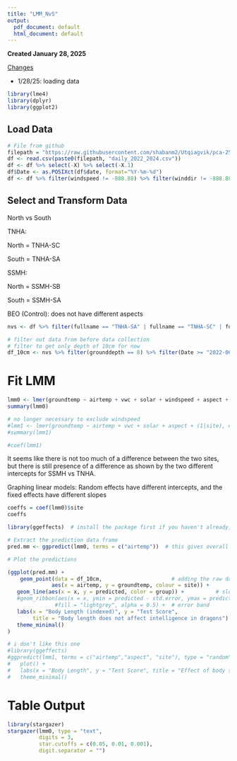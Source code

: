```yaml
---
title: "LMM_NvS"
output:
  pdf_document: default
  html_document: default
---
```


**Created January 28, 2025**

[Changes]{.underline}

-   1/28/25: loading data


```r
library(lme4)
library(dplyr)
library(ggplot2)
```

## Load Data

```r
# File from github
filepath = "https://raw.githubusercontent.com/shabanm2/Utqiagvik/pca-25/Analysis_Ready_Data/"
df <- read.csv(paste0(filepath, "daily_2022_2024.csv"))
df <- df %>% select(-X) %>% select(-X.1)
df$Date <- as.POSIXct(df$date, format="%Y-%m-%d")
df <- df %>% filter(windspeed != -888.88) %>% filter(winddir != -888.88)
```

## Select and Transform Data

North vs South

TNHA:

North = TNHA-SC

South = TNHA-SA

SSMH:

North = SSMH-SB

South = SSMH-SA

BEO (Control): does not have different aspects

```r
nvs <- df %>% filter(fullname == "TNHA-SA" | fullname == "TNHA-SC" | fullname == "SSMH-SB" | fullname == "SSMH-SA") %>% select(-c(winddir, date)) %>% mutate(aspect = case_when(fullname == "TNHA-SC" | fullname == "SSMH-SB" ~ "North", .default = "South")) %>% na.omit() %>% filter(windspeed >= 0)
```


```r
# filter out data from before data collection
# filter to get only depth of 10cm for now
df_10cm <- nvs %>% filter(grounddepth == 8) %>% filter(Date >= "2022-06-19") %>% filter(Date < "2022-09-01")
```


# Fit LMM

```r
lmm0 <- lmer(groundtemp ~ airtemp + vwc + solar + windspeed + aspect + (1|site), data = df_10cm)
summary(lmm0)
```

```r
# no longer necessary to exclude windspeed
#lmm1 <- lmer(groundtemp ~ airtemp + vwc + solar + aspect + (1|site), data = df_10cm)
#summary(lmm1)
```

```r
#coef(lmm1)
```
It seems like there is not too much of a difference between the two sites, but there is still presence of a difference as shown by the two different intercepts for SSMH vs TNHA.

Graphing linear models:
Random effects have different intercepts, and the fixed effects have different slopes

```r
coeffs = coef(lmm0)$site
coeffs
```

```r
library(ggeffects)  # install the package first if you haven't already, then load it

# Extract the prediction data frame
pred.mm <- ggpredict(lmm0, terms = c("airtemp"))  # this gives overall predictions for the model

# Plot the predictions 

(ggplot(pred.mm) + 
    geom_point(data = df_10cm,                      # adding the raw data (scaled values)
              aes(x = airtemp, y = groundtemp, colour = site)) + 
   geom_line(aes(x = x, y = predicted, color = group)) +          # slope
   #geom_ribbon(aes(x = x, ymin = predicted - std.error, ymax = predicted + std.error), 
               #fill = "lightgrey", alpha = 0.5) +  # error band
   labs(x = "Body Length (indexed)", y = "Test Score", 
        title = "Body length does not affect intelligence in dragons") + 
   theme_minimal()
)
```



```r
# i don't like this one
#library(ggeffects)
#ggpredict(lmm1, terms = c("airtemp","aspect", "site"), type = "random") %>% 
#   plot() +
#   labs(x = "Body Length", y = "Test Score", title = "Effect of body size on intelligence in dragons") + 
#   theme_minimal()
```



# Table Output
```r
library(stargazer)
stargazer(lmm0, type = "text",
          digits = 3,
          star.cutoffs = c(0.05, 0.01, 0.001),
          digit.separator = "")
```




